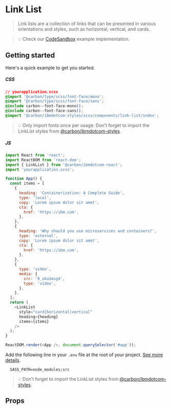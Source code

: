 
# Link List

> Link lists are a collection of links that can be presented in various
> orientations and styles, such as horizontal, vertical, and cards.

> 💡 Check our
> [CodeSandbox](https://githubbox.com/carbon-design-system/ibm-dotcom-library/tree/master/packages/react/examples/codesandbox/components/LinkList)
> example implementation.

## Getting started

Here's a quick example to get you started.

##### CSS

```css
// yourapplication.scss
@import '@carbon/type/scss/font-face/mono';
@import '@carbon/type/scss/font-face/sans';
@include carbon--font-face-mono();
@include carbon--font-face-sans();
@import '@carbon/ibmdotcom-styles/scss/components/link-list/index';
```

> 💡 Only import fonts once per usage. Don't forget to import the LinkList
> styles from
> [@carbon/ibmdotcom-styles](https://github.com/carbon-design-system/ibm-dotcom-library/blob/master/packages/styles).

##### JS

```javascript
import React from 'react';
import ReactDOM from 'react-dom';
import { LinkList } from '@carbon/ibmdotcom-react';
import 'yourapplication.scss';

function App() {
  const items = [
    {
      heading: 'Containerization: A Complete Guide',
      type: 'local',
      copy: 'Lorem ipsum dolor sit amet',
      cta: {
        href: 'https://ibm.com',
      },
    },
    {
      heading: 'Why should you use microservices and containers?',
      type: 'external',
      copy: 'Lorem ipsum dolor sit amet',
      cta: {
        href: 'https://ibm.com',
      },
    },
    {
      type: 'video',
      media: {
        src: '0_uka1msg4',
        type: 'video',
      },
    },
  ];
  return (
    <LinkList
      style="card|horizontal|vertical"
      heading={heading}
      items={items}
    />
  );
}

ReactDOM.render(<App />, document.querySelector('#app'));
```

Add the following line in your `.env` file at the root of your project.
[See more details](https://github.com/carbon-design-system/ibm-dotcom-library/tree/master/packages/styles#usage).

```
  SASS_PATH=node_modules:src
```

> 💡 Don't forget to import the LinkList styles from
> [@carbon/ibmdotcom-styles](https://github.com/carbon-design-system/ibm-dotcom-library/blob/master/packages/styles).

## Props

<Props of={LinkList} />

<Description markdown={contributing} />
